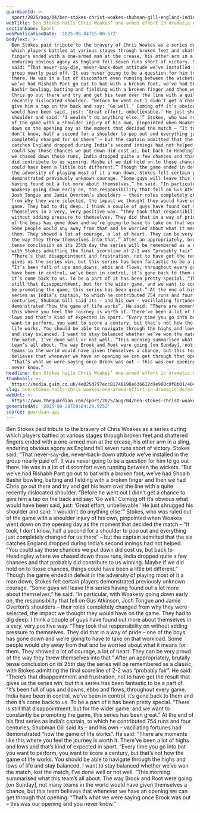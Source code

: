 ```yaml
---
guardianId: >-
  sport/2025/aug/04/ben-stokes-christ-woakes-shubman-gill-england-india-fifth-test-series-cricket
webTitle: Ben Stokes hails Chris Woakes’ one-armed effort in dramatic defeat to India
sectionName: Sport
webPublicationDate: '2025-08-04T15:00:57Z'
bodyText: >-
  Ben Stokes paid tribute to the bravery of Chris Woakes as a series during
  which players battled at various stages through broken feet and shattered
  fingers ended with a one‑armed man at the crease, his other arm in a sling,
  enduring obvious agony as England fell seven runs short of victory. Stokes
  said: “That never-say-die, never-back-down attitude we’ve installed in the
  group nearly paid off. It was never going to be a question for him to go out
  there. He was in a lot of discomfort even running between the wickets. “But
  we’ve had Rishabh Pant go out to bat with a broken foot, we’ve had Shoaib
  Bashir bowling, batting and fielding with a broken finger and then we had
  Chris go out there and try and get his team over the line with a quite
  recently dislocated shoulder. “Before he went out I didn’t get a chance to
  give him a tap on the back and say: ‘Go well.’ Coming off it’s obvious what
  would have been said, just: ‘Great effort, unbelievable.’ He just shrugged his
  shoulder and said: ‘I wouldn’t do anything else.’” Stokes, who was ruled out
  of the game with a shoulder injury of his own, pinpointed when Woakes went
  down on the opening day as the moment that decided the match – “It took, I
  don’t know, half a second for a shoulder to pop out and everything just
  completely changed for us there” – but the captain admitted that the six
  catches England dropped during India’s second innings had not helped. “You
  could say those chances we put down did cost us, but back to Headingley where
  we chased down those runs, India dropped quite a few chances and that probably
  did contribute to us winning. Maybe if we did hold on to those chances, things
  could have been a little bit different.” Though the game ended in defeat in
  the adversity of playing most of it a man down, Stokes felt certain players
  demonstrated previously unknown courage. “Some guys will leave this series
  having found out a lot more about themselves,” he said. “In particular, with
  Woakesy going down early on, the responsibility that fell on Gus Atkinson,
  Josh Tongue and Jamie Overton’s shoulders – their roles completely changed
  from why they were selected, the impact we thought they would have on the
  game. They had to dig deep. I think a couple of guys have found out more about
  themselves in a very, very positive way. “They took that responsibility on
  without adding pressure to themselves. They did that in a way of pride – one
  of the boys has gone down and we’re going to have to take on that workload.
  Some people would shy away from that and be worried about what it means for
  them. They showed a lot of courage, a lot of heart. They can be very proud of
  the way they threw themselves into that.” After an appropriately, brutally
  tense conclusion on its 25th day the series will be remembered as a classic,
  with Stokes admitting the final scoreline of 2-2 was “probably fair”. He said:
  “There’s that disappointment and frustration, not to have got the result that
  gives us the series win, but this series has been fantastic to be a part of.
  “It’s been full of ups and downs, ebbs and flows, throughout every game. India
  have been in control, we’ve been in control, it’s gone back to them and then
  it’s come back to us. To be a part of it has been pretty special. “There is
  still that disappointment, but for the wider game, and we want to constantly
  be promoting the game, this series has been great.” At the end of his first
  series as India’s captain, to which he contributed 754 runs and four
  centuries, Shubman Gill said its – and his own – vacillating fortunes had
  demonstrated “how the game of life works”. He said: “There are moments like
  this where you feel the journey is worth it. There’ve been a lot of highs and
  lows and that’s kind of expected in sport. “Every time you go into bat you
  want to perform, you want to score a century, but that’s not how the game of
  life works. You should be able to navigate through the highs and lows of life
  and stay balanced. I want to stay balanced whether we’ve won the match, lost
  the match, I’ve done well or not well. “This morning summarised what this
  team’s all about. The way Brook and Root were going [on Sunday], not many
  teams in the world would have given themselves a chance, but this team
  believes that whenever we have an opening we can get through that opening.
  “That’s what we were saying once Brook was out – this was our opening and you
  never know.”
headline: Ben Stokes hails Chris Woakes’ one-armed effort in dramatic defeat to India
thumbnail: >-
  https://media.guim.co.uk/4e025d797ecc81740198e636612d9e980c9f8b01/404_0_4065_3253/500.jpg
slug: ben-stokes-hails-chris-woakes-one-armed-effort-in-dramatic-defeat-to-india
webUrl: >-
  https://www.theguardian.com/sport/2025/aug/04/ben-stokes-christ-woakes-shubman-gill-england-india-fifth-test-series-cricket
generatedAt: '2025-08-28T20:04:29.925Z'
source: guardian-api
---
```

Ben Stokes paid tribute to the bravery of Chris Woakes as a series during which players battled at various stages through broken feet and shattered fingers ended with a one‑armed man at the crease, his other arm in a sling, enduring obvious agony as England fell seven runs short of victory. Stokes said: “That never-say-die, never-back-down attitude we’ve installed in the group nearly paid off. It was never going to be a question for him to go out there. He was in a lot of discomfort even running between the wickets. “But we’ve had Rishabh Pant go out to bat with a broken foot, we’ve had Shoaib Bashir bowling, batting and fielding with a broken finger and then we had Chris go out there and try and get his team over the line with a quite recently dislocated shoulder. “Before he went out I didn’t get a chance to give him a tap on the back and say: ‘Go well.’ Coming off it’s obvious what would have been said, just: ‘Great effort, unbelievable.’ He just shrugged his shoulder and said: ‘I wouldn’t do anything else.’” Stokes, who was ruled out of the game with a shoulder injury of his own, pinpointed when Woakes went down on the opening day as the moment that decided the match – “It took, I don’t know, half a second for a shoulder to pop out and everything just completely changed for us there” – but the captain admitted that the six catches England dropped during India’s second innings had not helped. “You could say those chances we put down did cost us, but back to Headingley where we chased down those runs, India dropped quite a few chances and that probably did contribute to us winning. Maybe if we did hold on to those chances, things could have been a little bit different.” Though the game ended in defeat in the adversity of playing most of it a man down, Stokes felt certain players demonstrated previously unknown courage. “Some guys will leave this series having found out a lot more about themselves,” he said. “In particular, with Woakesy going down early on, the responsibility that fell on Gus Atkinson, Josh Tongue and Jamie Overton’s shoulders – their roles completely changed from why they were selected, the impact we thought they would have on the game. They had to dig deep. I think a couple of guys have found out more about themselves in a very, very positive way. “They took that responsibility on without adding pressure to themselves. They did that in a way of pride – one of the boys has gone down and we’re going to have to take on that workload. Some people would shy away from that and be worried about what it means for them. They showed a lot of courage, a lot of heart. They can be very proud of the way they threw themselves into that.” After an appropriately, brutally tense conclusion on its 25th day the series will be remembered as a classic, with Stokes admitting the final scoreline of 2-2 was “probably fair”. He said: “There’s that disappointment and frustration, not to have got the result that gives us the series win, but this series has been fantastic to be a part of. “It’s been full of ups and downs, ebbs and flows, throughout every game. India have been in control, we’ve been in control, it’s gone back to them and then it’s come back to us. To be a part of it has been pretty special. “There is still that disappointment, but for the wider game, and we want to constantly be promoting the game, this series has been great.” At the end of his first series as India’s captain, to which he contributed 754 runs and four centuries, Shubman Gill said its – and his own – vacillating fortunes had demonstrated “how the game of life works”. He said: “There are moments like this where you feel the journey is worth it. There’ve been a lot of highs and lows and that’s kind of expected in sport. “Every time you go into bat you want to perform, you want to score a century, but that’s not how the game of life works. You should be able to navigate through the highs and lows of life and stay balanced. I want to stay balanced whether we’ve won the match, lost the match, I’ve done well or not well. “This morning summarised what this team’s all about. The way Brook and Root were going [on Sunday], not many teams in the world would have given themselves a chance, but this team believes that whenever we have an opening we can get through that opening. “That’s what we were saying once Brook was out – this was our opening and you never know.”
